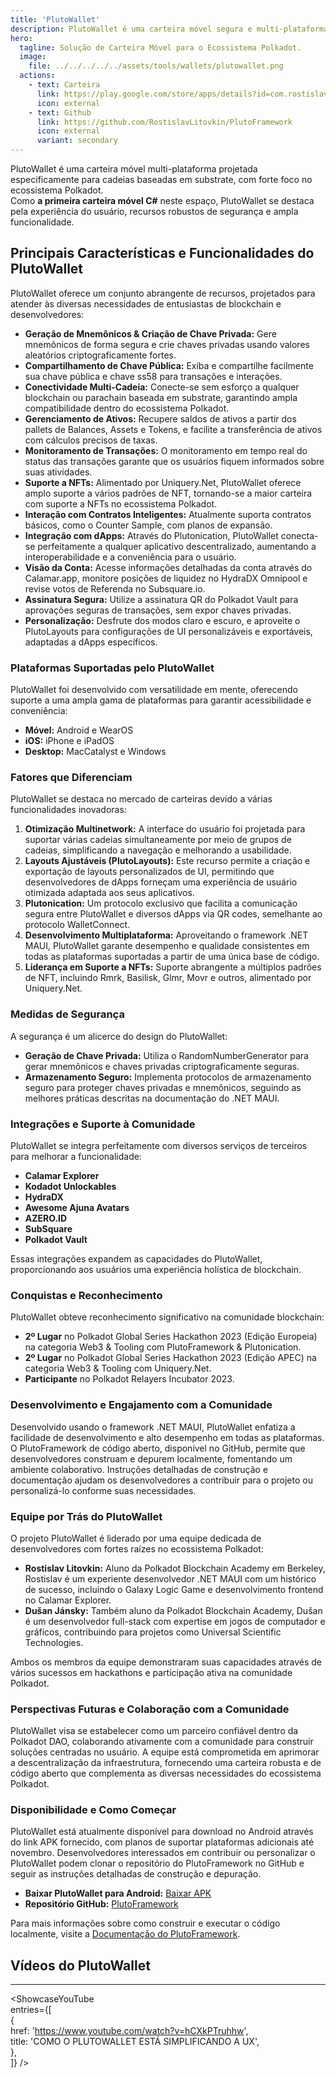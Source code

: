 ```yaml
---
title: 'PlutoWallet'  
description: PlutoWallet é uma carteira móvel segura e multi-plataforma para Polkadot, com suporte avançado para NFTs e integração perfeita com dApps.  
hero:  
  tagline: Solução de Carteira Móvel para o Ecossistema Polkadot.  
  image:  
    file: ../../../../../assets/tools/wallets/plutowallet.png  
  actions:  
    - text: Carteira  
      link: https://play.google.com/store/apps/details?id=com.rostislavlitovkin.plutowallet&hl=pt  
      icon: external  
    - text: Github  
      link: https://github.com/RostislavLitovkin/PlutoFramework  
      icon: external  
      variant: secondary  
---
```



PlutoWallet é uma carteira móvel multi-plataforma projetada especificamente para cadeias baseadas em substrate, com forte foco no ecossistema Polkadot.  
Como **a primeira carteira móvel C#** neste espaço, PlutoWallet se destaca pela experiência do usuário, recursos robustos de segurança e ampla funcionalidade.  

## Principais Características e Funcionalidades do PlutoWallet  
PlutoWallet oferece um conjunto abrangente de recursos, projetados para atender às diversas necessidades de entusiastas de blockchain e desenvolvedores:  
- **Geração de Mnemônicos & Criação de Chave Privada:** Gere mnemônicos de forma segura e crie chaves privadas usando valores aleatórios criptograficamente fortes.  
- **Compartilhamento de Chave Pública:** Exiba e compartilhe facilmente sua chave pública e chave ss58 para transações e interações.  
- **Conectividade Multi-Cadeia:** Conecte-se sem esforço a qualquer blockchain ou parachain baseada em substrate, garantindo ampla compatibilidade dentro do ecossistema Polkadot.  
- **Gerenciamento de Ativos:** Recupere saldos de ativos a partir dos pallets de Balances, Assets e Tokens, e facilite a transferência de ativos com cálculos precisos de taxas.  
- **Monitoramento de Transações:** O monitoramento em tempo real do status das transações garante que os usuários fiquem informados sobre suas atividades.  
- **Suporte a NFTs:** Alimentado por Uniquery.Net, PlutoWallet oferece amplo suporte a vários padrões de NFT, tornando-se a maior carteira com suporte a NFTs no ecossistema Polkadot.  
- **Interação com Contratos Inteligentes:** Atualmente suporta contratos básicos, como o Counter Sample, com planos de expansão.  
- **Integração com dApps:** Através do Plutonication, PlutoWallet conecta-se perfeitamente a qualquer aplicativo descentralizado, aumentando a interoperabilidade e a conveniência para o usuário.  
- **Visão da Conta:** Acesse informações detalhadas da conta através do Calamar.app, monitore posições de liquidez no HydraDX Omnipool e revise votos de Referenda no Subsquare.io.  
- **Assinatura Segura:** Utilize a assinatura QR do Polkadot Vault para aprovações seguras de transações, sem expor chaves privadas.  
- **Personalização:** Desfrute dos modos claro e escuro, e aproveite o PlutoLayouts para configurações de UI personalizáveis e exportáveis, adaptadas a dApps específicos.  

### Plataformas Suportadas pelo PlutoWallet  
PlutoWallet foi desenvolvido com versatilidade em mente, oferecendo suporte a uma ampla gama de plataformas para garantir acessibilidade e conveniência:  
- **Móvel:** Android e WearOS  
- **iOS:** iPhone e iPadOS  
- **Desktop:** MacCatalyst e Windows  

### Fatores que Diferenciam  
PlutoWallet se destaca no mercado de carteiras devido a várias funcionalidades inovadoras:  

1. **Otimização Multinetwork:** A interface do usuário foi projetada para suportar várias cadeias simultaneamente por meio de grupos de cadeias, simplificando a navegação e melhorando a usabilidade.  
2. **Layouts Ajustáveis (PlutoLayouts):** Este recurso permite a criação e exportação de layouts personalizados de UI, permitindo que desenvolvedores de dApps forneçam uma experiência de usuário otimizada adaptada aos seus aplicativos.  
3. **Plutonication:** Um protocolo exclusivo que facilita a comunicação segura entre PlutoWallet e diversos dApps via QR codes, semelhante ao protocolo WalletConnect.  
4. **Desenvolvimento Multiplataforma:** Aproveitando o framework .NET MAUI, PlutoWallet garante desempenho e qualidade consistentes em todas as plataformas suportadas a partir de uma única base de código.  
5. **Liderança em Suporte a NFTs:** Suporte abrangente a múltiplos padrões de NFT, incluindo Rmrk, Basilisk, Glmr, Movr e outros, alimentado por Uniquery.Net.  

### Medidas de Segurança  
A segurança é um alicerce do design do PlutoWallet:  

- **Geração de Chave Privada:** Utiliza o RandomNumberGenerator para gerar mnemônicos e chaves privadas criptograficamente seguras.  
- **Armazenamento Seguro:** Implementa protocolos de armazenamento seguro para proteger chaves privadas e mnemônicos, seguindo as melhores práticas descritas na documentação do .NET MAUI.  

### Integrações e Suporte à Comunidade  
PlutoWallet se integra perfeitamente com diversos serviços de terceiros para melhorar a funcionalidade:  

- **Calamar Explorer**  
- **Kodadot Unlockables**  
- **HydraDX**  
- **Awesome Ajuna Avatars**  
- **AZERO.ID**  
- **SubSquare**  
- **Polkadot Vault**  

Essas integrações expandem as capacidades do PlutoWallet, proporcionando aos usuários uma experiência holística de blockchain.  

### Conquistas e Reconhecimento  
PlutoWallet obteve reconhecimento significativo na comunidade blockchain:  

- **2º Lugar** no Polkadot Global Series Hackathon 2023 (Edição Europeia) na categoria Web3 & Tooling com PlutoFramework & Plutonication.  
- **2º Lugar** no Polkadot Global Series Hackathon 2023 (Edição APEC) na categoria Web3 & Tooling com Uniquery.Net.  
- **Participante** no Polkadot Relayers Incubator 2023.  

### Desenvolvimento e Engajamento com a Comunidade  
Desenvolvido usando o framework .NET MAUI, PlutoWallet enfatiza a facilidade de desenvolvimento e alto desempenho em todas as plataformas. O PlutoFramework de código aberto, disponível no GitHub, permite que desenvolvedores construam e depurem localmente, fomentando um ambiente colaborativo. Instruções detalhadas de construção e documentação ajudam os desenvolvedores a contribuir para o projeto ou personalizá-lo conforme suas necessidades.  

### Equipe por Trás do PlutoWallet  
O projeto PlutoWallet é liderado por uma equipe dedicada de desenvolvedores com fortes raízes no ecossistema Polkadot:  
- **Rostislav Litovkin:** Aluno da Polkadot Blockchain Academy em Berkeley, Rostislav é um experiente desenvolvedor .NET MAUI com um histórico de sucesso, incluindo o Galaxy Logic Game e desenvolvimento frontend no Calamar Explorer.  
- **Dušan Jánsky:** Também aluno da Polkadot Blockchain Academy, Dušan é um desenvolvedor full-stack com expertise em jogos de computador e gráficos, contribuindo para projetos como Universal Scientific Technologies.  

Ambos os membros da equipe demonstraram suas capacidades através de vários sucessos em hackathons e participação ativa na comunidade Polkadot.  

### Perspectivas Futuras e Colaboração com a Comunidade  
PlutoWallet visa se estabelecer como um parceiro confiável dentro da Polkadot DAO, colaborando ativamente com a comunidade para construir soluções centradas no usuário. A equipe está comprometida em aprimorar a descentralização da infraestrutura, fornecendo uma carteira robusta e de código aberto que complementa as diversas necessidades do ecossistema Polkadot.  

### Disponibilidade e Como Começar  
PlutoWallet está atualmente disponível para download no Android através do link APK fornecido, com planos de suportar plataformas adicionais até novembro. Desenvolvedores interessados em contribuir ou personalizar o PlutoWallet podem clonar o repositório do PlutoFramework no GitHub e seguir as instruções detalhadas de construção e depuração.  
- **Baixar PlutoWallet para Android:** [Baixar APK](https://rostislavlitovkin.pythonanywhere.com/downloadplutowallet)  
- **Repositório GitHub:** [PlutoFramework](https://github.com/RostislavLitovkin/PlutoFramework)  

Para mais informações sobre como construir e executar o código localmente, visite a [Documentação do PlutoFramework](https://docs.microsoft.com/en-us/dotnet/maui/get-started/first-app?tabs=vswin&pivots=devices-android).  

## Vídeos do PlutoWallet  
------------  
<ShowcaseYouTube  
  entries={[  
    {  
      href: 'https://www.youtube.com/watch?v=hCXkPTruhhw',  
      title: 'COMO O PLUTOWALLET ESTÁ SIMPLIFICANDO A UX',  
    },  
  ]} />  
